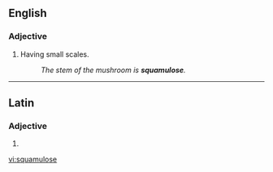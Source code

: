 ==English==

===Adjective===
{{en-adj}}

# {{context|botany|mycology|lang=en}} Having small scales.
#: ''The stem of the mushroom is '''squamulose'''.''

----

==Latin==

===Adjective===
{{la-adj-form|squamulose}}

# {{inflection of|squamulosus|squamulosus|voc|m|s|lang=la}}

[[vi:squamulose]]